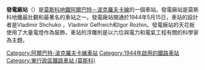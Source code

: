 {{expert|time=2019-12-08T02:43:54+00:00}}
{{unreferenced|time=2019-12-08T02:43:54+00:00}}
{{Infobox station
|name          = 發電廠
|native_name   = Электрозаводская
|native_name_lang=ru
|type          = [[莫斯科地鐵|莫斯科地鐵]]車站
|image         = Moscow Elektrozavodskaya metro station asv2018-09.jpg
|image_size    =
|image_caption =
|address       = [[東行政區_(莫斯科)|東行政區]]{{link-en|獵鷹山區|Sokolinaya Gora District}}
|borough       = [[莫斯科|莫斯科]]
|country       = [[俄羅斯|俄羅斯]]
|coordinates   = {{coord|55.7817|37.7037|display=inline,title}}
|line          = {{MOSMETRO-bull|3|text=1}}
|other         =
|structure     =
|platform      = 1個[[島式月台|島式月台]]
|depth         = {{convert|31.5|m}}
|levels        = 1層
|tracks        = 2條
|parking       = 無
|opened        = {{start date and age|df=yes|1944|05|15}}
|closed        =
|rebuilt       =
|ADA           =
|code          = 048
|owned         = 莫斯科地鐵
|zone          =
|former        =
|passengers    = 16,516,250
|pass_year     = 2002年
|pass_percent  =
|pass_system   =
|mpassengers   =
|services      = 
|map_type      = Moscow Ring Road
|AlternativeMap= Moscow map MKAD grayscale.png
|map_overlay   = Moscow metro map including line 14.svg
|map_caption   = 
|route_map     = 
|map_state     = collapsed
}}
'''發電廠站'''（{{lang-rus|Электрозаводская|Elektrozavodskaya}}）是[[莫斯科地鐵|莫斯科地鐵]][[阿爾巴特－波克羅夫卡線|阿爾巴特－波克羅夫卡線]]的一個車站。發電廠站是莫斯科地鐵最壯觀和最著名的車站之一。發電廠站開通於1944年5月15日，車站的設計者是Vladimir Shchuko ，Vladimir Gelfreich和Igor Rozhin。發電廠站的天花板使用了大量電燈作為裝飾，車站的浮雕則是以六位與電力和電氣工程有關的科學家為主題。

{{Commons category|Elektrozavodskaya}}
{{阿爾巴特－波克羅夫卡線}}
[[Category:阿爾巴特-波克羅夫卡線車站|Category:阿爾巴特-波克羅夫卡線車站]]
[[Category:1944年啟用的鐵路車站|Category:1944年啟用的鐵路車站]]
[[Category:東行政區鐵路車站_(莫斯科)|Category:東行政區鐵路車站 (莫斯科)]]